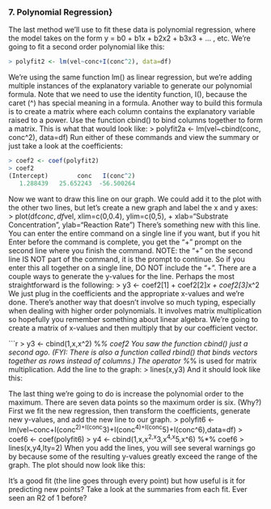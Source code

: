 
### 7. Polynomial Regression}


The last method we'll use to fit these data is polynomial regression, where the model takes on the form y = b0 + b1x + b2x2 + b3x3 + ... , etc. We're going to fit a second order polynomial like this: 

```r
> polyfit2 <- lm(vel~conc+I(conc^2), data=df)
```

We're using the same function lm() as linear regression, but we're adding multiple instances of the explanatory variable to generate our polynomial formula. Note that we need to use the identity function, I(), because the caret (^) has special meaning in a formula. Another way to build this formula is to create a matrix where each column contains the explanatory variable raised to a power. Use the function cbind() to bind columns together to form a matrix. This is what that would look like: 
> polyfit2a <- lm(vel~cbind(conc, conc^2), data=df)
Run either of these commands and view the summary or just take a look at the coefficients: 

```r
> coef2 <- coef(polyfit2)
> coef2
(Intercept)        conc   I(conc^2) 
   1.288439   25.652243  -56.500264 
   ```

Now we want to draw this line on our graph. We could add it to the plot with the other two lines, but let's create a new graph and label the x and y axes: 
> plot(df$conc, df$vel, xlim=c(0,0.4), ylim=c(0,5), 
+ xlab="Substrate Concentration", ylab="Reaction Rate")
There's something new with this line. You can enter the entire command on a single line if you want, but if you hit Enter before the command is complete, you get the "+" prompt on the second line where you finish the command. NOTE: the "+" on the second line IS NOT part of the command, it is the prompt to continue. So if you enter this all together on a single line, DO NOT include the "+". 
There are a couple ways to generate the y-values for the line. Perhaps the most straightforward is the following: 
> y3 <- coef2[1] + coef2[2]*x + coef2[3]*x^2
We just plug in the coefficients and the appropriate x-values and we're done. There's another way that doesn't involve so much typing, especially when dealing with higher order polynomials. It involves matrix multiplication so hopefully you remember something about linear algebra. We're going to create a matrix of x-values and then multiply that by our coefficient vector. 

```r
> y3 <- cbind(1,x,x^2) %*% coef2
You saw the function cbind() just a second ago. (FYI: There is also a function called rbind() that binds vectors together as rows instead of columns.) The operator %*% is used for matrix multiplication. Add the line to the graph: 
> lines(x,y3)
And it should look like this: 

The last thing we're going to do is increase the polynomial order to the maximum. There are seven data points so the maximum order is six. (Why?) First we fit the new regression, then transform the coefficients, generate new y-values, and add the new line to our graph. 
> polyfit6 <- lm(vel~conc+I(conc^2)+I(conc^3)+I(conc^4)+I(conc^5)+I(conc^6),data=df)
> coef6 <- coef(polyfit6)
> y4 <- cbind(1,x,x^2,x^3,x^4,x^5,x^6) %*% coef6
> lines(x,y4,lty=2)
When you add the lines, you will see several warnings go by because some of the resulting y-values greatly exceed the range of the graph. The plot should now look like this: 

It's a good fit (the line goes through every point) but how useful is it for predicting new points? Take a look at the summaries from each fit. Ever seen an R2 of 1 before? 

